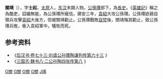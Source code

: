 '''關靖'''（{{bd||？|199年|catIdx=G關}}），字'''士起'''，[[太原|太原]]人，[[东汉|东汉]]末期人物。[[公孫瓚|公孫瓚]]部下，為[[長史|長史]]。《[[英雄記|英雄記]]》稱之為酷吏，諂媚無能，為公孫瓚所寵信。建安三年，[[袁紹|袁紹]]大攻公孫瓚。公孫瓚欲親自領兵攻擊[[袁紹|袁紹]]大後方，但被關靖勸止。公孫瓚戰敗[[自焚|自焚]]後，關靖悔其勸止，致公孫瓚兵敗，衝入袁紹軍中，犧牲而死。

==参考资料==
* 《[http://www.guoxue.com/shibu/24shi/hhansu/hhsu_079.htm 后汉书·卷七十三·刘虞公孙瓚陶谦列传第六十三] {{Wayback|url=http://www.guoxue.com/shibu/24shi/hhansu/hhsu_079.htm |date=20070402220118 }}》
* 《[http://www.guoxue.com/shibu/24shi/sangzz/sgzz_008.htm 三国志·魏书八·二公孙陶四张传第八] {{Wayback|url=http://www.guoxue.com/shibu/24shi/sangzz/sgzz_008.htm |date=20200218041332 }}》


{{汉朝人物小作品}}

[[Category:東漢軍事人物|G關]]
[[Category:三國軍事人物|G關]]
[[Category:三國戰爭身亡者|G關]]
[[Category:太原人|G關]]
[[Category:關姓|J靖]]